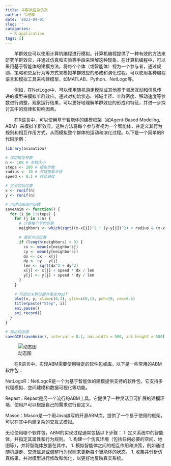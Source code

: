 ```yaml
---
title: 羊群效应及仿真
author: 令纪泽
date: '2023-04-01'
slug: ''
categories:
  - R application
tags: []
---
```

　　羊群效应可以使用计算机编程进行模拟。计算机编程提供了一种有效的方法来研究羊群效应，并通过仿真和实验等手段来理解这种现象。在计算机编程中，可以采用基于智能体的建模方法，将每个个体（或智能体）视为一个参与者，通过规则、策略和交互行为等方式来模拟羊群效应的形成和演化过程。可以使用各种编程语言和模拟工具来构建模型，如MATLAB、Python、NetLogo等。

　　例如，在NetLogo中，可以使用随机游走模型或其他基于邻居互动和信息传递的模型来模拟羊群效应。通过对初始状态、邻域半径、羊群密度、移动速度等参数进行调整，观察运行结果，可以更好地理解羊群效应的形成和特征，并进一步探讨其中的规律和影响因素。

　　在R语言中，可以使用基于智能体的建模框架（如Agent-Based Modeling, ABM）来模拟羊群效应。这种方法将每个参与者视为一个智能体，并定义其行为规则和相互作用方式，从而模拟整个群体的运动和演化过程。以下是一个简单的R代码示例：
```r
library(animation)

# 设定模型参数
n <- 100 # 羊群大小
steps <- 200 # 模拟步数
radius <- 10 # 邻域搜索半径
speed <- 0.1 # 移动速度

# 定义初始位置
x <- runif(n)
y <- runif(n)

# 创建动画保存函数
saveAnim <- function() {
  for (i in 1:steps) {
    for (j in 1:n) {
      # 计算每个羊的邻居
      neighbors <- which(sqrt((x-x[j])^2 + (y-y[j])^2) < radius & (x-x[j])^2 + (y-y[j])^2 > 0)

      # 更新羊的位置
      if (length(neighbors) > 0) {
        cx <- mean(x[neighbors])
        cy <- mean(y[neighbors])
        dx <- cx - x[j]
        dy <- cy - y[j]
        len <- sqrt(dx^2 + dy^2)
        x[j] <- x[j] + speed * dx / len
        y[j] <- y[j] + speed * dy / len
      }
    }
  
    # 可视化羊群位置并保存为gif
    plot(x, y, xlim=c(0,1), ylim=c(0,1), pch=19, cex=0.5)
    title(paste("Step", i))
    ani.pause()
    ani.record()
  }
}

# 输出动态图
saveGIF(saveAnim(), interval = 0.1, ani.width = 500, ani.height = 500)
```
![动态图](animation.gif)

　　在R语言中，实现ABM需要使用特定的软件包或库。以下是一些常用的ABM软件包：

NetLogoR：NetLogoR是一个为基于智能体的建模提供支持的软件包，它支持多代理模拟、空间建模和数据可视化等功能。

Repast：Repast是另一个流行的ABM工具，它提供了一种灵活且可扩展的建模环境，使用户可以根据自己的需求进行自定义。

Mason：Mason是一个用Java编写的开源ABM库，提供了一个易于使用的框架，可以在其中构建复杂的交互式模拟。

无论使用哪个软件包，ABM的实现过程通常包括以下步骤：
1. 定义系统中的智能体，并指定其属性和行为规则。
1. 构建一个仿真环境（包括任何必要的空间、地图等），并将智能体放置在其中。
1. 模拟智能体之间的相互作用和决策，例如通过随机游走、交流信息或调整行为规则来更新每个智能体的状态。
1. 收集并分析仿真结果，并对模型进行修改和优化，以更好地反映真实系统。
